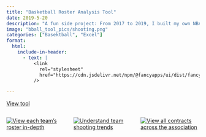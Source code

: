 ```yaml
---
title: "Basketball Roster Analysis Tool"
date: 2019-5-20
description: "A fun side project: From 2017 to 2019, I built my own NBA roster analysis tool to explore roster construction, free agency, and per-game metrics. While the data is now out of date, the tool’s functionality still works as intended."
image: "bball_tool_pics/shooting.png"
categories: ["Basektball", "Excel"]
format:
  html:
    include-in-header:
      - text: |
          <link
            rel="stylesheet"
            href="https://cdn.jsdelivr.net/npm/@fancyapps/ui/dist/fancybox.css"
          />

---
```


<a class="multi-btn" href="https://1drv.ms/x/c/af438b0dd68ebd20/ESC9jtYNi0MggK-vAwAAAAABir6-ypi99PhsXzTK0_DIjg?e=axLlSI" target="_blank" role="button">View tool</a>

:::{.columns}
::: {.column width="33%" .px-2}
[![View each team's roster in-depth](bball_tool_pics/team.png)](bball_tool_pics/team.png){data-fancybox="gallery" 
data-caption="View each team's roster in-depth"} 
::: 
::: {.column width="33%" .px-2}
[![Understand team shooting trends](bball_tool_pics/shooting.png)](bball_tool_pics/shooting.png){data-fancybox="gallery" 
data-caption="Understand team shooting trends"} 
:::
::: {.column width="33%" .px-2}
[![View all contracts across the association](bball_tool_pics/salaries.png)](bball_tool_pics/salaries.png){data-fancybox="gallery" 
data-caption="View all contracts across the association"} 
:::
:::
